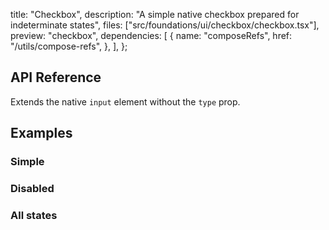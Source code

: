   title: "Checkbox",
  description: "A simple native checkbox prepared for indeterminate states",
  files: ["src/foundations/ui/checkbox/checkbox.tsx"],
  preview: "checkbox",
  dependencies: [
    {
      name: "composeRefs",
      href: "/utils/compose-refs",
    },
  ],
};

## API Reference

Extends the native `input` element without the `type` prop.

## Examples

### Simple

<Preview slug="checkbox" />

### Disabled

<Preview slug="checkbox-disabled" />

### All states

<Preview slug="checkbox-all-states" />
